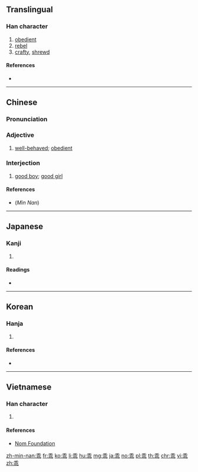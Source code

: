==Translingual==

===Han character===
{{Han char|rn=4|rad=丿|as=07|sn=8|four=20111|canj=HJLP|ids=⿻千北}}

# [[obedient]]
# [[rebel]]
# [[crafty]], [[shrewd]]

====References====
* {{Han ref|kx=0083.030|dkj=00149|dj=0166.260|hdz=10038.180|uh=4E56|ud=20054|bh=A8C4|bd=43204}}

----

==Chinese==
{{zh-forms}}

===Pronunciation===
{{zh-pron
|m=guāi
|c=gwaai1
|h=
|mn=koai
|w=
|mc=y
|oc=y
|ma=
|cat=a,intj
}}

===Adjective===
{{zh-adj}}

# [[well-behaved]]; [[obedient]]
#: {{zh-usex|你 個 仔 真係 好 乖。|Your son is very '''well-behaved'''.|C}}

===Interjection===
{{zh-interj}}

# [[good boy]]; [[good girl]]

====References====
* (''Min Nan'') {{thcwd|3534}}

----

==Japanese==

===Kanji===
{{ja-kanji|grade=|rs=丿07}}

# {{defn|lang=ja|sort=丿07}}

====Readings====
* {{ja-readings|on=[[かい]] (kai)|kun=[[もどる]] (modoru), [[そむく]] (somuku)}}

----

==Korean==

===Hanja===
{{ko-hanja|hangeul=괴|rv=goe|mr=koe|y=koy|eumhun=어그러질|ehrv=eogeureojil|ehmr=ǒgǔrǒjil|ehy=}}

# {{defn|lang=ko|sort=丿07}}

====References====
* {{Hanja ref|nav=8170}}

----

==Vietnamese==

===Han character===
{{vi-readings|rs=丿07|hanviet=[[quai]], [[quay]]}}

# {{defn|lang=vi|sort=丿07}}

====References====
* [http://nomfoundation.org/common/nom_details.php?codepoint=4e56 Nom Foundation]

[[zh-min-nan:乖]]
[[fr:乖]]
[[ko:乖]]
[[li:乖]]
[[hu:乖]]
[[mg:乖]]
[[ja:乖]]
[[no:乖]]
[[pl:乖]]
[[th:乖]]
[[chr:乖]]
[[vi:乖]]
[[zh:乖]]